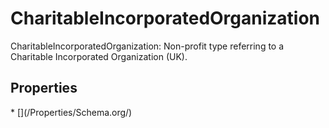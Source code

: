   
# CharitableIncorporatedOrganization

CharitableIncorporatedOrganization: Non-profit type referring to a Charitable Incorporated Organization (UK).

## Properties

<Grid>
* [](/Properties/Schema.org/)
</Grid>


